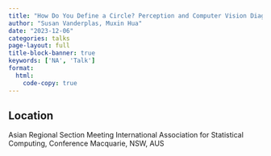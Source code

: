```yaml
---
title: "How Do You Define a Circle? Perception and Computer Vision Diagnostics"
author: "Susan Vanderplas, Muxin Hua"
date: "2023-12-06"
categories: talks
page-layout: full
title-block-banner: true
keywords: ['NA', 'Talk']
format:
  html:
    code-copy: true
---
```

 

## Location
Asian Regional Section Meeting
International Association for Statistical Computing, Conference
Macquarie, NSW, AUS
